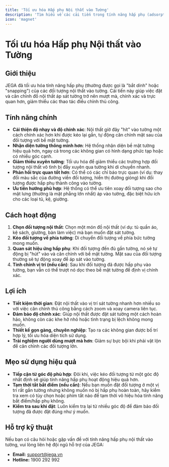 ```yaml
---
title: 'Tối ưu hóa Hấp phụ Nội thất vào Tường'
description: 'Tìm hiểu về các cải tiến trong tính năng hấp phụ (adsorption) của nội thất vào tường trong JEGA, giúp định vị đối tượng chính xác và dễ dàng hơn.'
icon: 'magnet'
---
```


# Tối ưu hóa Hấp phụ Nội thất vào Tường

## Giới thiệu

JEGA đã tối ưu hóa tính năng hấp phụ (thường được gọi là "bắt dính" hoặc "snapping") của các đối tượng nội thất vào tường. Cải tiến này giúp việc đặt và căn chỉnh đồ nội thất áp sát tường trở nên mượt mà, chính xác và trực quan hơn, giảm thiểu các thao tác điều chỉnh thủ công.

## Tính năng chính

- **Cải thiện độ nhạy và độ chính xác**: Nội thất giờ đây "hít" vào tường một cách chính xác hơn khi được kéo lại gần, tự động căn chỉnh mặt sau của đối tượng với bề mặt tường.
- **Nhận diện tường thông minh hơn**: Hệ thống nhận diện bề mặt tường hiệu quả hơn, ngay cả trong các không gian có hình dạng phức tạp hoặc có nhiều góc cạnh.
- **Giảm thiểu xuyên tường**: Tối ưu hóa để giảm thiểu các trường hợp đối tượng nội thất vô tình bị đẩy xuyên qua tường khi di chuyển nhanh.
- **Phản hồi trực quan tốt hơn**: Có thể có các chỉ báo trực quan (ví dụ: thay đổi màu sắc của đường viền đối tượng, hiển thị đường gióng) khi đối tượng được hấp phụ thành công vào tường.
- **Ưu tiên hướng phù hợp**: Hệ thống có thể ưu tiên xoay đối tượng sao cho mặt lưng (thường là mặt phẳng lớn nhất) áp vào tường, đặc biệt hữu ích cho các loại tủ, kệ, giường.

## Cách hoạt động

1.  **Chọn đối tượng nội thất**: Chọn một món đồ nội thất (ví dụ: tủ quần áo, kệ sách, giường, bàn làm việc) mà bạn muốn đặt sát tường.
2.  **Kéo đối tượng về phía tường**: Di chuyển đối tượng về phía bức tường mong muốn.
3.  **Quan sát hiệu ứng hấp phụ**: Khi đối tượng đến đủ gần tường, nó sẽ tự động bị "hút" vào và căn chỉnh với bề mặt tường. Mặt sau của đối tượng thường sẽ tự động xoay để áp sát vào tường.
4.  **Tinh chỉnh vị trí (nếu cần)**: Sau khi đối tượng đã được hấp phụ vào tường, bạn vẫn có thể trượt nó dọc theo bề mặt tường để định vị chính xác.

## Lợi ích

- **Tiết kiệm thời gian**: Đặt nội thất vào vị trí sát tường nhanh hơn nhiều so với việc căn chỉnh thủ công bằng cách zoom và xoay camera liên tục.
- **Đảm bảo độ chính xác**: Giúp nội thất được đặt sát tường một cách hoàn hảo, không còn các khe hở nhỏ hoặc tình trạng bị lệch không mong muốn.
- **Thiết kế gọn gàng, chuyên nghiệp**: Tạo ra các không gian được bố trí hợp lý, tối ưu hóa diện tích sử dụng.
- **Trải nghiệm người dùng mượt mà hơn**: Giảm sự bực bội khi phải vật lộn để căn chỉnh các đối tượng lớn.

## Mẹo sử dụng hiệu quả

- **Tiếp cận từ góc độ phù hợp**: Đôi khi, việc kéo đối tượng từ một góc độ nhất định sẽ giúp tính năng hấp phụ hoạt động hiệu quả hơn.
- **Tạm thời tắt bắt điểm (nếu cần)**: Nếu bạn muốn đặt đối tượng ở một vị trí rất gần tường nhưng không muốn nó bị hấp phụ hoàn toàn, hãy kiểm tra xem có tùy chọn hoặc phím tắt nào để tạm thời vô hiệu hóa tính năng bắt điểm/hấp phụ không.
- **Kiểm tra sau khi đặt**: Luôn kiểm tra lại từ nhiều góc độ để đảm bảo đối tượng đã được đặt đúng như ý muốn.

## Hỗ trợ kỹ thuật

Nếu bạn có câu hỏi hoặc gặp vấn đề với tính năng hấp phụ nội thất vào tường, vui lòng liên hệ đội ngũ hỗ trợ của JEGA:

- **Email:** support@jega.vn
- **Hotline:** 1900 292 992
